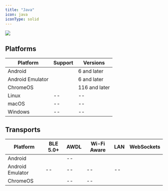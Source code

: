 ```yaml
---
title: "Java"
icon: java
iconType: solid
---
```


<Frame>
  <img src="/images/v4.6/release-4.webp"/>
</Frame>

## Platforms

| **Platform** | **Support** | **Versions** |
| --- | --- | --- |
| Android | <Icon icon="check" iconType="solid" /> | 6 and later |
| Android Emulator | <Icon icon="check" iconType="solid" /> | 6 and later |
| ChromeOS | <Icon icon="check" iconType="solid" /> | 116 and later |
| Linux | \-- | \-- |
| macOS | \-- | \-- |
| Windows | \-- | \-- |

## Transports


| **Platform** | **BLE 5.0+** | **AWDL** | **Wi-Fi Aware** | **LAN** | **WebSockets** |
| --- | --- | --- | --- | --- | --- |
| Android | <Icon icon="check" iconType="solid" /> | \-- | <Icon icon="check" iconType="solid" /> | <Icon icon="check" iconType="solid" /> | <Icon icon="check" iconType="solid" /> |
| Android Emulator | \-- | \-- | \-- | \-- | <Icon icon="check" iconType="solid" /> |
| ChromeOS | <Icon icon="check" iconType="solid" /> | \-- | \-- | <Icon icon="check" iconType="solid" /> | <Icon icon="check" iconType="solid" /> |
